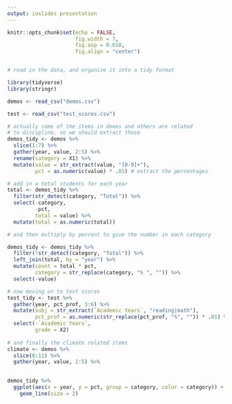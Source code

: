 ```yaml
---
output: ioslides presentation
---
```



```r

knitr::opts_chunk$set(echo = FALSE,
                      fig.width = 7,
                      fig.asp = 0.618,
                      fig.align = "center")


# read in the data, and organize it into a tidy format

library(tidyverse)
library(stringr)

demos <- read_csv("demos.csv")

test <- read_csv("test_scores.csv")

# actually some of the items in demos and others are related
# to discipline, so we should extract those
demos_tidy <- demos %>% 
  slice(1:7) %>% 
  gather(year, value, 2:5) %>% 
  rename(category = X1) %>% 
  mutate(value = str_extract(value, "[0-9]+"),
         pct = as.numeric(value) * .01) # extract the percentages

# add in a total students for each year
total <- demos_tidy %>% 
  filter(str_detect(category, "Total")) %>% 
  select(-category,
         -pct,
         total = value) %>% 
  mutate(total = as.numeric(total))

# and then multiply by percent to give the number in each category

demos_tidy <- demos_tidy %>% 
  filter(!str_detect(category, "Total")) %>% 
  left_join(total, by = "year") %>% 
  mutate(count = total * pct,
         category = str_replace(category, "% ", "")) %>% 
  select(-value)

# now moving on to test scores
test_tidy <- test %>% 
  gather(year, pct_prof, 3:6) %>% 
  mutate(subj = str_extract(`Academic Years`, "reading|math"),
         pct_prof = as.numeric(str_replace(pct_prof, "%", "")) * .01) %>% 
  select(-`Academic Years`,
         grade = X2)
  
# and finally the climate related items
climate <- demos %>% 
  slice(8:11) %>% 
  gather(year, value, 2:5) %>% 
  

```



```r

demos_tidy %>% 
  ggplot(aes(x = year, y = pct, group = category, color = category)) +
    geom_line(size = 2)


```

